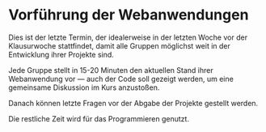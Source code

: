 
# Vorführung der Webanwendungen

Dies ist der letzte Termin, der idealerweise in der letzten Woche vor der Klausurwoche stattfindet, damit alle Gruppen möglichst weit in der Entwicklung ihrer Projekte sind.

Jede Gruppe stellt in 15-20 Minuten den aktuellen Stand
ihrer Webanwendung vor &mdash; auch der Code soll gezeigt werden, um eine gemeinsame Diskussion im Kurs anzustoßen.

Danach können letzte Fragen vor der Abgabe der Projekte
gestellt werden.

Die restliche Zeit wird für das Programmieren genutzt.
